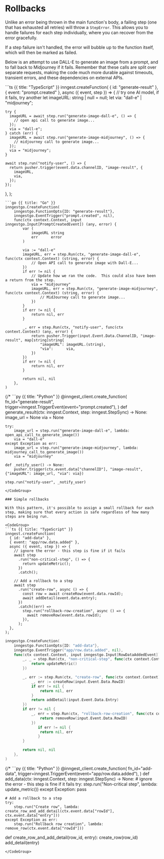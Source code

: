 
# Rollbacks

Unlike an error being thrown in the main function's body, a failing step (one that has exhausted all retries) will throw a `StepError`. This allows you to handle failures for each step individually, where you can recover from the error gracefully.

If a step failure isn't handled, the error will bubble up to the function itself, which will then be marked as failed.

Below is an attempt to use DALL-E to generate an image from a prompt, and to fall back to Midjourney if it fails. Remember that these calls are split over separate requests, making the code much more durable against timeouts, transient errors, and these dependencies on external APIs.

<CodeGroup>
```ts {{ title: "TypeScript" }}
inngest.createFunction(
  { id: "generate-result" },
  { event: "prompt.created" },
  async ({ event, step }) => {
    // try one AI model, if it fails, try another
    let imageURL: string | null = null;
    let via: "dall-e" | "midjourney";

    try {
      imageURL = await step.run("generate-image-dall-e", () => {
        // open api call to generate image...
      });
      via = "dall-e";
    } catch (err) {
      imageURL = await step.run("generate-image-midjourney", () => {
        // midjourney call to generate image...
      });
      via = "midjourney";
    }

    await step.run("notify-user", () => {
      return pusher.trigger(event.data.channelID, "image-result", {
        imageURL,
        via,
      });
    });
  },
);
```
```go {{ title: "Go" }}
inngestgo.CreateFunction(
	inngestgo.FunctionOpts{ID: "generate-result"},
	inngestgo.EventTrigger("prompt.created", nil),
	func(ctx context.Context, input inngestgo.Input[PromptCreatedEvent]) (any, error) {
		var (
			imageURL string
			err      error
		)

		via := "dall-e"
		imageURL, err = step.Run(ctx, "generate-image-dall-e", func(ctx context.Context) (string, error) {
			// Open API call to generate image with Dall-E...
		})
		if err != nil {
			// Update how we ran the code.  This could also have been a return from the step.
			via = "midjourney"
			imageURL, err = step.Run(ctx, "generate-image-midjourney", func(ctx context.Context) (string, error) {
				// MidJourney call to generate image...
			})
		}
		if err != nil {
			return nil, err
		}

		_, err = step.Run(ctx, "notify-user", func(ctx context.Context) (any, error) {
			return pusher.Trigger(input.Event.Data.ChannelID, "image-result", map[string]string{
				"imageURL": imageURL.(string),
				"via":      via,
			})
		})
		if err != nil {
			return nil, err
		}

		return nil, nil
	},
)
```
{/* ```py {{ title: "Python" }}
@inngest_client.create_function(
    fn_id="generate-result",
    trigger=inngest.TriggerEvent(event="prompt.created"),
)
def generate_result(ctx: inngest.Context, step: inngest.StepSync) -> None:
    image_url = None
    via = None

    try:
        image_url = step.run("generate-image-dall-e", lambda: open_api_call_to_generate_image())
        via = "dall-e"
    except Exception as err:
        image_url = step.run("generate-image-midjourney", lambda: midjourney_call_to_generate_image())
        via = "midjourney"

    def _notify_user() -> None:
        pusher.trigger(ctx.event.data["channelID"], "image-result", {"imageURL": image_url, "via": via})

    step.run("notify-user", _notify_user)
``` */}
</CodeGroup>

### Simple rollbacks

With this pattern, it's possible to assign a small rollback for each step, making sure that every action is safe regardless of how many steps are being run.

<CodeGroup>
```ts {{ title: "TypeScript" }}
inngest.createFunction(
  { id: "add-data" },
  { event: "app/row.data.added" },
  async ({ event, step }) => {
    // ignore the error - this step is fine if it fails
    await step
      .run("non-critical-step", () => {
        return updateMetric();
      })
      .catch();

    // Add a rollback to a step
    await step
      .run("create-row", async () => {
        const row = await createRow(event.data.rowId);
        await addDetail(event.data.entry);
      })
      .catch((err) =>
        step.run("rollback-row-creation", async () => {
          await removeRow(event.data.rowId);
        }),
      );
  },
);
```
```go {{ title: "Go" }}
inngestgo.CreateFunction(
	inngestgo.FunctionOpts{ID: "add-data"},
	inngestgo.EventTrigger("app/row.data.added", nil),
	func(ctx context.Context, input inngestgo.Input[RowDataAddedEvent]) (any, error) {
		_, _ = step.Run(ctx, "non-critical-step", func(ctx context.Context) (any, error) {
			return updateMetric()
		})

		_, err := step.Run(ctx, "create-row", func(ctx context.Context) (any, error) {
			_, err := createRow(input.Event.Data.RowID)
			if err != nil {
				return nil, err
			}
			return addDetail(input.Event.Data.Entry)
		})
		if err != nil {
			_, err = step.Run(ctx, "rollback-row-creation", func(ctx context.Context) (any, error) {
				return removeRow(input.Event.Data.RowID)
			})
               if err != nil {
               	return nil, err
               }
		}

		return nil, nil
	},
)
```
{/* ```py {{ title: "Python" }}
@inngest_client.create_function(
    fn_id="add-data",
    trigger=inngest.TriggerEvent(event="app/row.data.added"),
)
def add_data(ctx: inngest.Context, step: inngest.StepSync) -> None:
    # ignore the error - this step is fine if it fails
    try:
        step.run("Non-critical step", lambda: update_metric())
    except Exception:
        pass

    # Add a rollback to a step
    try:
        step.run("Create row", lambda: create_row_and_add_detail(ctx.event.data["rowId"], ctx.event.data["entry"]))
    except Exception as err:
        step.run("Rollback row creation", lambda: remove_row(ctx.event.data["rowId"]))

def create_row_and_add_detail(row_id, entry):
    create_row(row_id)
    add_detail(entry)
``` */}
</CodeGroup>
